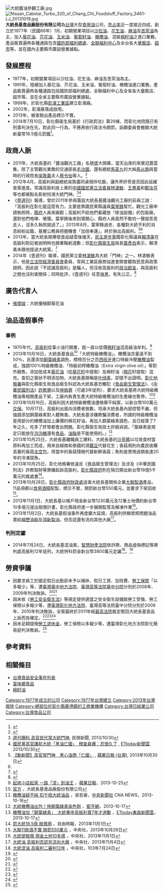 {{distinguish|大統集團}}
{{Infobox_Company
| company_name   = 大統長基食品廠股份有限公司
| company_name_en= Chang Chi Foodstuff Factory Co., Ltd.
| company_logo   =
| company_type   = [[股份有限公司|股份有限公司]]
| zip_code       = 505
| telephone_no   = +886 4 791-0156<br>0800-066-200
| location       = {{TW}}
| foundation     = 1977年1月
| defunct        = 
| industry       = [[食品|食品]]、[[飲料|飲料]]、[[食用油|食用油品]]及榖製品製造業
| chairman       = 高振利
| subsid         = 大順製油股份有限公司<ref>{{cite web | url = http://www.appledaily.com.tw/realtimenews/article/life/20131020/278182/ | title = 大順油品明送驗高市衛生局：10天可知結果 | date = 2013-10-20 | publisher = [[蘋果日報|蘋果日報]] | accessdate = 2013-10-23 | archive-date = 2013-10-29 | archive-url = https://web.archive.org/web/20131029211327/http://www.appledaily.com.tw/realtimenews/article/life/20131020/278182/ | dead-url = no }}</ref>（已更名為長輝事業股份有限公司，高雄市[[湖內區|湖內區]]<ref>{{Cite web |url=https://www.iyp.com.tw/076931119/ |title=長輝事業股份有限公司 |accessdate=2014-10-29 |archive-date=2014-10-29 |archive-url=https://web.archive.org/web/20141029063052/https://www.iyp.com.tw/076931119/ |dead-url=no }}</ref><ref>[http://news.ltn.com.tw/news/life/breakingnews/1130332  大統湖內子公司 今更換招牌「長輝」] {{Wayback|url=http://news.ltn.com.tw/news/life/breakingnews/1130332 |date=20141018003241 }}，2014-10-13</ref><ref>[http://news.ltn.com.tw/news/life/breakingnews/1130599 長輝公司協理出面澄清與大統無關] {{Wayback|url=http://news.ltn.com.tw/news/life/breakingnews/1130599 |date=20141029062818 }}，2014-10-14</ref>）<br>大統長基食品廠彰濱廠<br>大統長基食品廠鹿港廠<br>大聯製酒工業股份有限公司
| homepage       =  
}}
[[File:大統醬油參觀工廠.jpg|thumb]]
[[File:Nissan_Cabstar_Turbo_320_of_Chang_Chi_Foodstuff_Factory_3461-LJ_20131019.jpg|thumb]]
'''大統長基食品廠股份有限公司'''為[[台灣|台灣]]大型[[食用油|食用油]]公司，[[市占率|市占率]]近一度接近四成，創立於1977年（民國66年）1月，初期營業項目以[[沙拉油|沙拉油]]、[[花生油|花生油]]、[[麻油|麻油]]及[[苦茶油|苦茶油]]為主，加入[[葵花油|葵花油]]、[[芥花油|芥花油]]、[[玉米油|玉米油]]、[[葡萄籽油|葡萄籽油]]、[[橄欖油|橄欖油]]、混裝[[棉籽油|棉籽油]]之進口業務。產品販賣遍佈各種通路包含[[中華民國國防部|國防部福利總處]]、[[全聯福利中心|全聯福利中心]]及全台各大[[量販店|量販店]]、[[超市|超市]]等，並在國內主要縣市廣設營業據點。

== 發展歷程 ==
*1977年，初期營業項目以沙拉油、花生油、麻油及苦茶油為主。
*1991年，陸續加入葵花油、芥花油、玉米油、葡萄籽油、橄欖油進口業務，產品販賣遍佈各種通路包括國防部福利總處、全聯福利中心及全省各大量販店、超市等，並在全省主要縣市廣設營業據點。
*1999年，於彰化縣[[彰濱工業區|彰濱工業區]]建立彰濱廠。
*2002年，彰濱廠落成啟用。
*2013年，被查驗出產品標示不實。
*2014年7月10日，彰化縣衛生局基於《行政罰法》第26條，而彰化地院既已有刑事判決在先，對此同一行為，不應再依行政法令開罰，訴願委員會撤銷大統新臺幣18.5億元罰鍰<ref>{{Cite web |url=http://www.appledaily.com.tw/realtimenews/article/life/20140710/430895/ |title=大統黑心油18.5億罰款　不用繳了！ |accessdate=2014-07-10 |archive-date=2014-07-13 |archive-url=https://web.archive.org/web/20140713052747/http://www.appledaily.com.tw/realtimenews/article/life/20140710/430895 |dead-url=no }}</ref>。

== 政商人脈 ==
*2011年，大統長基的「醬油觀光工廠」名號盛大開幕，當天出席的來賓冠蓋雲集，除了主管觀光業務的交通部長[[毛治國|毛治國]]，還有總統[[馬英九|馬英九]]的大姊[[馬以南|馬以南]]與當時的行政院長[[吳敦義|吳敦義]]夫人[[蔡令怡|蔡令怡]]等人。<ref>{{cite web | url = http://news.chinatimes.com/focus/11050105/112013102100085.html | title = 想當年…特級橄欖油伴手禮 超搶手 | date = 2013-10-21 | publisher = [[中國時報|中國時報]] | deadurl = yes | archiveurl = https://web.archive.org/web/20131029210355/http://news.chinatimes.com/focus/11050105/112013102100085.html | archivedate = 2013-10-29 | access-date = 2013-10-23 }}</ref>
*2012年4月，高振利與副總統吳敦義同桌相伴吃飯，讓外界好奇是否因此延緩查案進度。常識高振利座上賓的[[中國國民黨|中國國民黨]][[立法委員|立法委員]][[林滄敏|林滄敏]]、[[王惠美|王惠美]]和[[鄭汝芬|鄭汝芬]]等也都被點名影射扮演大統門神。<ref>[http://news.民視.com/NewsContent.aspx?ntype=air&sno=2013A30C05M1 週刊爆料 高官民代當大統門神]{{dead link|date=2017年12月 |bot=InternetArchiveBot |fix-attempted=yes }}, 民視新聞, 2013/10/30</ref><ref name="國民黨">[http://www.ettoday.net/news/20131030/288457.htm 國民黨高官護航大統「黑油亡國」　稽查員爆：忍很久了] {{Wayback|url=http://www.ettoday.net/news/20131030/288457.htm |date=20131103011110 }}, [[ETtoday新聞雲|ETtoday新聞雲]], 2013/10/30</ref>
*《[[壹週刊_(台灣)|壹週刊]]》報導，曾於2011年參與籌設大統長基醬油觀光工廠的前員工說：「高振利在彰化能這麼有力，主要是靠國民黨縣議員[[葉寧鋒|葉寧鋒]]幫忙。觀光工廠申請執照時，[[彰化縣政府|縣府]]人員來廠勘；高振利不給他們看藏放『掺油設備』的包裝廠，還對他們咆哮、嗆聲。葉寧鋒後來到場關心，縣府人員竟然不敢吭一聲就乖乖走人，沒多久執照就過了。」2013年8月，葉寧鋒過世，各種對大統不利的消息紛紛出籠，基層公務員把握機會「加倍奉還」，終於揪出高振利。<ref>[http://www.appledaily.com.tw/realtimenews/article/life/20131030/283432/%E3%80%90%E5%8B%95%E6%96%B0%E8%81%9E%E3%80%91%E9%AB%98%E5%AE%98%E7%95%B6%E9%96%80%E7%A5%9E%E3%80%80%E9%BB%91%E5%BF%83%E6%B2%B9%E5%95%86%E3%80%8C%E4%BA%A1%E5%9C%8B%E3%80%8D 【動新聞】高官當門神　黑心油商「亡國」] {{Wayback|url=http://www.appledaily.com.tw/realtimenews/article/life/20131030/283432/%E3%80%90%E5%8B%95%E6%96%B0%E8%81%9E%E3%80%91%E9%AB%98%E5%AE%98%E7%95%B6%E9%96%80%E7%A5%9E%E3%80%80%E9%BB%91%E5%BF%83%E6%B2%B9%E5%95%86%E3%80%8C%E4%BA%A1%E5%9C%8B%E3%80%8D |date=20131031232645 }}, [[蘋果日報_(台灣)|蘋果日報 (台灣)]], 2013年10月30日</ref><ref name="國民黨"/>
*2013年，當大統長期爆發食品疑雲後幾天，[[民主進步黨|民主進步黨]]籍彰化縣議員[[賴清美|賴清美]]在高振利對記者說明時也跟著鞠躬道歉；但[[彰化縣衛生局|彰化縣衛生局]]局長[[葉彥伯|葉彥伯]]表示，賴清美未跟他提過大統案。<ref>{{cite web | url = http://m.ftv.com.tw/newscontent.aspx?sno=2013A22C12M1 | title = 高振利政商關係好 爆關說傳聞 | date = 2013-10-22 | publisher = 民視新聞 | accessdate = 2013-10-24 | archive-date = 2013-10-29 | archive-url = https://web.archive.org/web/20131029211421/http://m.ftv.com.tw/newscontent.aspx?sno=2013A22C12M1 | dead-url = no }}</ref>
*2014年《壹週刊》報導，國民黨立委[[林滄敏|林滄敏]]為大統「門神」之一。林滄敏表示，他是[[立法院經濟委員會|立法院經濟委員會]]委員，常與工業區廠商協進會開會聽取民意與政策說明，因此說「不認識高振利」是騙人，但沒收高振利的[[政治獻金|政治獻金]]，與高振利之間也沒利害關係；同時批評，《壹週刊》任意[[抹黑|抹黑]]，有失公正。<ref>{{Cite web |url=http://www.appledaily.com.tw/realtimenews/article/new/20131030/283575/ |title=遭影射是大統「門神」 王惠美喊冤 |accessdate=2014-10-22 |archive-date=2014-11-10 |archive-url=https://web.archive.org/web/20141110031818/http://www.appledaily.com.tw/realtimenews/article/new/20131030/283575 |dead-url=no }}</ref>

== 廣告代言人 ==
* [[張懷媗|張懷媗]]：大統優植醇葵花油

== 油品造假事件 ==
=== 事例 ===
{{main|大統油品造假事件}}
*1970年代，[[高振利|高振利]]從事小油行開業，就一直以低價[[棉籽油|棉籽油]]混高級油牟利。<ref>[http://www.appledaily.com.tw/appledaily/article/headline/20131025/35390355/%E8%B5%B7%E5%BA%95%E5%B0%8F%E5%BA%97%E8%B5%B7%E5%AE%B6%E4%B8%80%E8%B7%AF%E3%80%8C%E6%B7%B7%E3%80%8D%E5%88%B0%E6%B2%B9%E7%8E%8B 起底小店起家 一路「混」到油王] {{Wayback|url=http://www.appledaily.com.tw/appledaily/article/headline/20131025/35390355/%E8%B5%B7%E5%BA%95%E5%B0%8F%E5%BA%97%E8%B5%B7%E5%AE%B6%E4%B8%80%E8%B7%AF%E3%80%8C%E6%B7%B7%E3%80%8D%E5%88%B0%E6%B2%B9%E7%8E%8B |date=20131027223438 }}，[[蘋果日報|蘋果日報]]，2013-10-25</ref>
*2013年10月16日，大統長基食品<ref>[http://www.tatungoil.com.tw/ 官方] {{Wayback|url=http://www.tatungoil.com.tw/ |date=20131103211352 }}，大統長基食品廠股份有限公司</ref>「大統特級橄欖油」，橄欖油含量遠不到50％，且還添加[[銅葉綠素|銅葉綠素]]調色，標榜百分之百[[西班牙|西班牙]]進口特級冷壓[[橄欖油|橄欖油]]製成，強調100%特級橄欖油、「特級初榨橄欖油（Extra virgin olive oil）」等對外銷售，添加低成本[[葵花油|葵花油]]（從[[葵花籽|葵花籽]]中提取）及棉籽油（[[棉花|棉花]]籽提取）混充。查扣之膏狀不明添加物，大統長基辯稱是[[叶绿素|叶绿素]]，卻提不出證明。[[彰化地檢署|彰化地檢署]]與彰化縣衛生局食品衛生科認為大統長基恐觸犯《[[:s:食品衛生管理法|食品衛生管理法]]》、《[[中華民國刑法|中華民國刑法]]》[[詐騙|詐欺罪]]以及[[摻偽罪|摻偽罪]]（可處3年徒刑），要求大統長基將大統特級橄欖油等相關產品下架，工廠內負責生產大統特級橄欖油的生產線也暫停。<ref>[http://www.cna.com.tw/News/FirstNews/201310160054-1.aspx 橄欖油疑不純 扣千瓶大統油品] {{Wayback|url=http://www.cna.com.tw/News/FirstNews/201310160054-1.aspx |date=20131019042305 }}，吳哲豪，[[中央新聞社|中央新聞社]] CNA NEWS，2013-10-16</ref><ref>[http://www.cnyes.com/life/Content/20131017/KHAVM6C47SPVC.shtml 大統橄欖油出包！摻銅葉綠素染色劑] {{Wayback|url=http://www.cnyes.com/life/Content/20131017/KHAVM6C47SPVC.shtml |date=20131022191001 }}，[[鉅亨網|鉅亨網]]，2013-10-17</ref>
*2013年10月16日，高振利因大統特級橄欖油遭檢舉不純案，以新台幣100萬元[[交保|交保]]。10月17日，高振利出面向消費者致歉，坦承大統長基內部控管不嚴，但強調添加銅葉綠素對人體無害。大統長基涉嫌欺騙消費者，所謂的特級橄欖油是用部分的橄欖油加上廉價的棉花籽油，再加入銅葉綠素調色，且已經賣了7年之久，吃多了肝腎都會出問題。彰化縣衛生局技士許婉貞說，「葉綠素是規定只能放在[[泡泡糖|泡泡糖]]還有[[食物|食品]]，[[油脂|油脂]]是不能使用的。」<ref>[http://www.ettoday.net/news/20131017/283253.htm 橄欖油加「銅葉綠素」　大統董座高振利賣7年才道歉] {{Wayback|url=http://www.ettoday.net/news/20131017/283253.htm |date=20131019235559 }}，[[ETtoday東森新聞雲|ETtoday東森新聞雲]]，2013-10-17</ref>
*2013年10月25日，大統長基離職員工爆料，大統長基的[[沙茶醬|沙茶醬]]以垃圾食材當原料再加工而成，用來自越南和泰國的濕[[蠶豆|蠶豆]]代替花生；香菇用則向農民收購丟棄的香菇[[太空包|太空包]]，用當中的香菇殘根代替新鮮香菇；魚則是使用過期長達20年的冷凍腐魚。
*2013年10月25日，彰化地檢署依違反《食品衛生管理法》及涉及《中華民國刑法》詐欺取財等罪嫌起訴高振利，[[彰化縣政府|彰化縣政府]]則在隔日開出新台幣18億5千萬元的裁處書<ref>[http://www.libertytimes.com.tw/2013/new/nov/1/today-t1.htm 罰大統18.5億 賠償用] {{Wayback|url=http://www.libertytimes.com.tw/2013/new/nov/1/today-t1.htm |date=20131102233953 }}，自由時報，2013年11月1日</ref>。
*2013年10月28日，[[彰化縣政府財政處|彰化縣政府財政處]]追查大統長基關係企業[[大聯製酒|大聯製酒]]產品，11品項都以[[食用酒精|食用酒精]]配製，標示不實，開罰新台幣550萬元，並要求下架回收<ref>[http://www.cna.com.tw/News/FirstNews/201310280011-1.aspx 大聯11款酒不實 開罰550萬元] {{Wayback|url=http://www.cna.com.tw/News/FirstNews/201310280011-1.aspx |date=20131031002718 }}，中央社，2013年10月28日</ref>。
*2013年11月1日，大統長基以帳戶現金新台幣1230萬元及12筆土地價約新台幣10多億元提出賠償計畫，彰化縣政府進一步展開監管及解凍作業<ref>[http://www.cna.com.tw/news/firstnews/201311010055-1.aspx 大統提賠償 現金土地10多億] {{Wayback|url=http://www.cna.com.tw/news/firstnews/201311010055-1.aspx |date=20131102225638 }}，中央社，2013年11月1日</ref>。
*2013年11月2日，大統長基假油事件再度擴大延燒，高振利供稱曾將問題油品賣給[[福懋油脂|福懋油脂]]及[[頂新製油|頂新製油]]，但否認還有流向其他大廠<ref>[http://www.cna.com.tw/topic/popular/4086-3/201311030020-1.aspx 大統油 高振利否認另流向大廠] {{Wayback|url=http://www.cna.com.tw/topic/popular/4086-3/201311030020-1.aspx |date=20140202123350 }}，中央社，2013年11月4日</ref>。

=== 判刑定讞 ===
*2014年7月24日，大統長基混油案，[[智慧財產法院|智慧財產法院]]依詐欺、商品虛偽標記等罪判處高振利12年徒刑，大統併科罰金新台幣3800萬元定讞<ref>[http://www.cna.com.tw/news/firstnews/201407245003-1.aspx 大統混油 高振利二審判12年] {{Wayback|url=http://www.cna.com.tw/news/firstnews/201407245003-1.aspx |date=20141010040305 }}，中央社，103年7月24日</ref>。<ref>{{cite news|title=大統黑心食用油品案　高振利判刑12年定讞|url=http://www.ettoday.net/news/20140724/381842.htm|accessdate=2014-10-23|newspaper=ettoday|date=2014-07-24|archive-date=2014-10-19|archive-url=https://web.archive.org/web/20141019010455/http://www.ettoday.net/news/20140724/381842.htm|dead-url=no}}</ref><!-- [[Special:diff/33055296|Special:diff/33055296]] -->

== 勞資爭議 ==
* 因要求員工於國定假日出勤卻未予以補休、假日工資、加班費、[[勞工保險_(中華民國)|勞工保險]]「以多報少」等，遭[[臺灣臺中地方法院|臺灣臺中地方法院]]、[[臺灣高等法院臺中分院|臺灣高等法院臺中分院]]分別於2008年、2009年判決敗訴。<ref>{{cite web |url=https://law.judicial.gov.tw/FJUD/data.aspx?ty=JD&id=TCDV,96%2c%e5%8b%9e%e8%a8%b4%2c116%2c20080930%2c1 |title=臺灣臺中地方法院96年勞訴字第116號民事判決 |author=<!--Staff writer(s); no by-line.--> |date=2008-09-30 |website=司法院法學資料檢索系統 |publisher=[[司法院|司法院]] |access-date=2020-05-10 |quote=}}</ref><ref>{{cite web |url=https://law.judicial.gov.tw/FJUD/data.aspx?ty=JD&id=TCHV,97%2c%e5%8b%9e%e4%b8%8a%e6%98%93%2c40%2c20090121%2c1 |title=臺灣高等法院臺中分院97年勞上易字第40號民事判決 |author=<!--Staff writer(s); no by-line.--> |date=2009-01-21 |website=司法院法學資料檢索系統 |publisher=[[司法院|司法院]] |access-date=2020-05-10 |quote=}}</ref>
* 因未依《[[勞工安全衛生法|勞工安全衛生法]]》等規定提供適當之安全衛生設備致勞工受傷、勞工保險以多報少等，遭[[臺灣彰化地方法院|臺灣彰化地方法院]]、臺灣高等法院臺中分院分別於2009年、2010年判決敗訴，全案最終於2011年經[[最高法院_(中華民國)|最高法院]]裁定駁回大統長基食品上訴而告確定。<ref>{{cite web |url=https://law.judicial.gov.tw/FJUD/data.aspx?ty=JD&id=CHDV%2c98%2c%e5%8b%9e%e8%a8%b4%2c8%2c20090820%2c1 |title=臺灣彰化地方法院98年勞訴字第8號民事判決 |author=<!--Staff writer(s); no by-line.--> |date=2009-08-20 |website=司法院法學資料檢索系統 |publisher=[[司法院|司法院]] |access-date=2020-05-10 |quote=}}</ref><ref>{{cite web |url= https://law.judicial.gov.tw/FJUD/data.aspx?ty=JD&id=TCHV%2c98%2c%e5%8b%9e%e4%b8%8a%2c20%2c20101027%2c1|title=臺灣高等法院臺中分院98年勞上字第20號民事判決 |author=<!--Staff writer(s); no by-line.--> |date=2010-10-27 |website=司法院法學資料檢索系統 |publisher=[[司法院|司法院]] |access-date=2020-05-10 |quote=}}</ref><ref>{{cite web |url=https://law.judicial.gov.tw/FJUD/data.aspx?ty=JD&id=TPSV%2c100%2c%e5%8f%b0%e4%b8%8a%2c52%2c20110113 |title=最高法院100年台上字第52號民事裁定 |author=<!--Staff writer(s); no by-line.--> |date=2011-01-13 |website=司法院法學資料檢索系統 |publisher=[[司法院|司法院]] |access-date=2020-05-10 |quote=}}</ref>
* 因未足額提撥[[台灣勞工退休金制度|勞工退休金]]、勞工保險以多報少等，遭臺灣彰化地方法院彰化簡易庭判決敗訴。<ref>{{cite web |url=https://law.judicial.gov.tw/FJUD/data.aspx?ty=JD&id=CHEV,98%2c%e5%bd%b0%e5%8b%9e%e7%b0%a1%2c37%2c20100226%2c1 |title=彰化簡易庭98年彰勞簡字第37號民事判決 |author=<!--Staff writer(s); no by-line.--> |date=2010-02-26 |website=司法院法學資料檢索系統 |publisher=[[司法院|司法院]] |access-date=2020-05-10 |quote=}}</ref>

== 參考資料 ==
{{reflist|1}}

== 相關條目 ==
*[[台灣食品安全事件列表|台灣食品安全事件列表]]
*[[富味鄉食品|富味鄉食品]]
*[[棉籽油|棉籽油]]

[[Category:1977年成立的公司|Category:1977年成立的公司]]
[[Category:1977年台灣建立|Category:1977年台灣建立]]
[[Category:2013年台灣廢除|Category:2013年台灣廢除]]
[[Category:總部位於彰化縣鹿港鎮的工商業機構|Category:總部位於彰化縣鹿港鎮的工商業機構]]
[[Category:台灣已結業公司|Category:台灣已結業公司]]
[[Category:台灣食品公司|Category:台灣食品公司]]